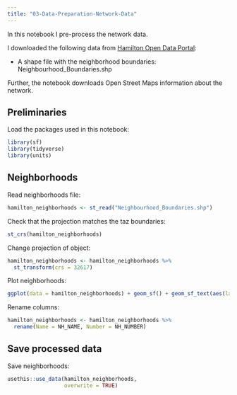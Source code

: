 ```yaml
---
title: "03-Data-Preparation-Network-Data"
---
```


In this notebook I pre-process the network data.

I downloaded the following data from [Hamilton Open Data Portal](https://open.hamilton.ca/datasets/370a19ad2e1543989e6dcb00254b3eb4_3):

- A shape file with the neighborhood boundaries: Neighbourhood_Boundaries.shp

Further, the notebook downloads Open Street Maps information about the network.

## Preliminaries

Load the packages used in this notebook:
```r
library(sf)
library(tidyverse)
library(units)
```

## Neighborhoods

Read neighborhoods file:
```r
hamilton_neighborhoods <- st_read("Neighbourhood_Boundaries.shp")
```

Check that the projection matches the taz boundaries:
```r
st_crs(hamilton_neighborhoods)
```

Change projection of object:
```r
hamilton_neighborhoods <- hamilton_neighborhoods %>%
  st_transform(crs = 32617)
```

Plot neighborhoods:
```r
ggplot(data = hamilton_neighborhoods) + geom_sf() + geom_sf_text(aes(label = NH_NAME), size = 2)
```

Rename columns:
```r
hamilton_neighborhoods <- hamilton_neighborhoods %>%
  rename(Name = NH_NAME, Number = NH_NUMBER)
```

## Save processed data

Save neighborhoods:
```r
usethis::use_data(hamilton_neighborhoods, 
                  overwrite = TRUE)
```

